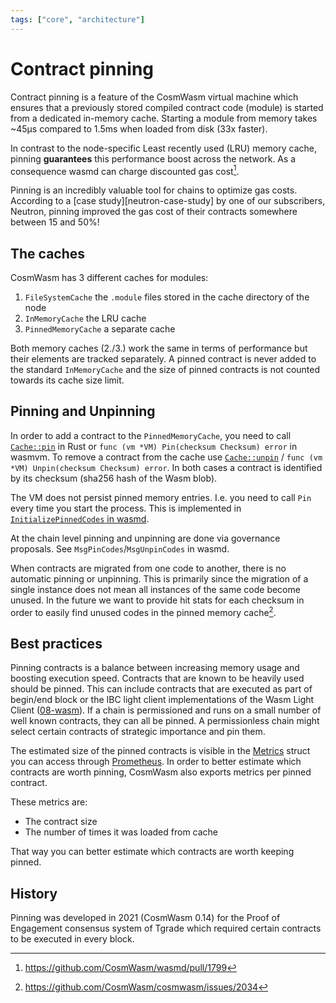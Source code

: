 ```yaml
---
tags: ["core", "architecture"]
---
```



# Contract pinning

Contract pinning is a feature of the CosmWasm virtual machine which ensures that
a previously stored compiled contract code (module) is started from a dedicated
in-memory cache. Starting a module from memory takes ~45µs compared to 1.5ms
when loaded from disk (33x faster).

In contrast to the node-specific Least recently used (LRU) memory cache, pinning
**guarantees** this performance boost across the network. As a consequence wasmd
can charge discounted gas cost[^1].

<Callout>
  Pinning is an incredibly valuable tool for chains to optimize gas costs.
  According to a [case study][neutron-case-study] by one of our subscribers,
  Neutron, pinning improved the gas cost of their contracts somewhere between 15
  and 50%!
</Callout>

## The caches

CosmWasm has 3 different caches for modules:

1. `FileSystemCache` the `.module` files stored in the cache directory of the
   node
2. `InMemoryCache` the LRU cache
3. `PinnedMemoryCache` a separate cache

Both memory caches (2./3.) work the same in terms of performance but their
elements are tracked separately. A pinned contract is never added to the
standard `InMemoryCache` and the size of pinned contracts is not counted towards
its cache size limit.

## Pinning and Unpinning

In order to add a contract to the `PinnedMemoryCache`, you need to call
[`Cache::pin`] in Rust or `func (vm *VM) Pin(checksum Checksum) error` in
wasmvm. To remove a contract from the cache use [`Cache::unpin`] /
`func (vm *VM) Unpin(checksum Checksum) error`. In both cases a contract is
identified by its checksum (sha256 hash of the Wasm blob).

The VM does not persist pinned memory entries. I.e. you need to call `Pin` every
time you start the process. This is implemented in [`InitializePinnedCodes` in
wasmd][initializepinnedcodes].

At the chain level pinning and unpinning are done via governance proposals. See
`MsgPinCodes`/`MsgUnpinCodes` in wasmd.

When contracts are migrated from one code to another, there is no automatic
pinning or unpinning. This is primarily since the migration of a single instance
does not mean all instances of the same code become unused. In the future we
want to provide hit stats for each checksum in order to easily find unused codes
in the pinned memory cache[^2].

## Best practices

Pinning contracts is a balance between increasing memory usage and boosting
execution speed. Contracts that are known to be heavily used should be pinned.
This can include contracts that are executed as part of begin/end block or the
IBC light client implementations of the Wasm Light Client ([08-wasm]). If a
chain is permissioned and runs on a small number of well known contracts, they
can all be pinned. A permissionless chain might select certain contracts of
strategic importance and pin them.

The estimated size of the pinned contracts is visible in the [Metrics] struct
you can access through [Prometheus]. In order to better estimate which contracts
are worth pinning, CosmWasm also exports metrics per pinned contract.

These metrics are:

- The contract size
- The number of times it was loaded from cache

That way you can better estimate which contracts are worth keeping pinned.

## History

Pinning was developed in 2021 (CosmWasm 0.14) for the Proof of Engagement
consensus system of Tgrade which required certain contracts to be executed in
every block.

[metrics]:
  https://github.com/CosmWasm/wasmvm/blob/v2.0.0-rc.2/types/types.go#L174-L185
[`cache::pin`]:
  https://docs.rs/cosmwasm-vm/latest/cosmwasm_vm/struct.Cache.html#method.pin
[`cache::unpin`]:
  https://docs.rs/cosmwasm-vm/latest/cosmwasm_vm/struct.Cache.html#method.unpin
[08-wasm]:
  https://github.com/cosmos/ibc-go/tree/main/modules/light-clients/08-wasm
[initializepinnedcodes]:
  https://github.com/CosmWasm/wasmd/blob/v0.50.0/x/wasm/keeper/keeper.go#L1011-L1028
[Prometheus]: https://prometheus.io/
[neutron-case-study]:
  https://medium.com/confio/neutron-case-study-optimizing-gas-usage-with-contract-pinning-5970a109c706

[^1]: https://github.com/CosmWasm/wasmd/pull/1799
[^2]: https://github.com/CosmWasm/cosmwasm/issues/2034
